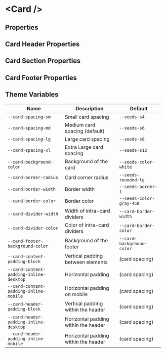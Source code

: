 
# &lt;Card /&gt;

## Properties

<ArgsTable of={Card} />

## Card Header Properties

<ArgsTable of={Card.Header} />

## Card Section Properties

<ArgsTable of={Card.Section} />

## Card Footer Properties

<ArgsTable of={Card.Footer} />

## Theme Variables

| Name                                    | Description                                                          | Default                   |
| --------------------------------------- | -------------------------------------------------------------------- | ------------------------- |
| `--card-spacing-sm`                     | Small card spacing                                                   | `--seeds-s4`              |
| `--card-spacing-md`                     | Medium card spacing (default)                                        | `--seeds-s6`              |
| `--card-spacing-lg`                     | Large card spacing                                                   | `--seeds-s8`              |
| `--card-spacing-xl`                     | Extra Large card spacing                                             | `--seeds-s12`             |
| `--card-background-color`               | Background of the card                                               | `--seeds-color-white`     |
| `--card-border-radius`                  | Card corner radius                                                   | `--seeds-rounded-lg`      |
| `--card-border-width`                   | Border width                                                         | `--seeds-border-1`        |
| `--card-border-color`                   | <Swatch color="seeds-color-gray-450" /> Border color                 | `--seeds-color-gray-450`  |
| `--card-divider-width`                  | Width of intra-card dividers                                         | `--card-border-width`     |
| `--card-divider-color`                  | <Swatch color="seeds-color-gray-450" /> Color of intra-card dividers | `--card-border-color`     |
| `--card-footer-background-color`        | Background of the footer                                             | `--card-background-color` |
| `--card-content-padding-block`          | Vertical padding between elements                                    | (card spacing)            |
| `--card-content-padding-inline-desktop` | Horizontal padding                                                   | (card spacing)            |
| `--card-content-padding-inline-mobile`  | Horizontal padding on mobile                                         | (card spacing)            |
| `--card-header-padding-block`           | Vertical padding within the header                                   | (card spacing)            |
| `--card-header-padding-inline-desktop`  | Horizontal padding within the header                                 | (card spacing)            |
| `--card-header-padding-inline-mobile`   | Horizontal padding within the header                                 | (card spacing)            |
